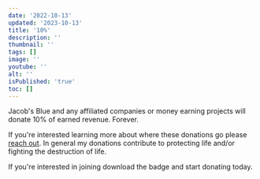 ```yaml
---
date: '2022-10-13'
updated: '2023-10-13'
title: '10%'
description: ''
thumbnail: ''
tags: []
image: ''
youtube: ''
alt: ''
isPublished: 'true'
toc: []
---
```


Jacob's Blue and any affiliated companies or money earning projects will donate 10% of earned revenue. Forever.

If you're interested learning more about where these donations go please [reach out](mailto:jake@jacobs.blue). In general my donations contribute to protecting life and/or fighting the destruction of life.

If you're interested in joining download the badge and start donating today.

